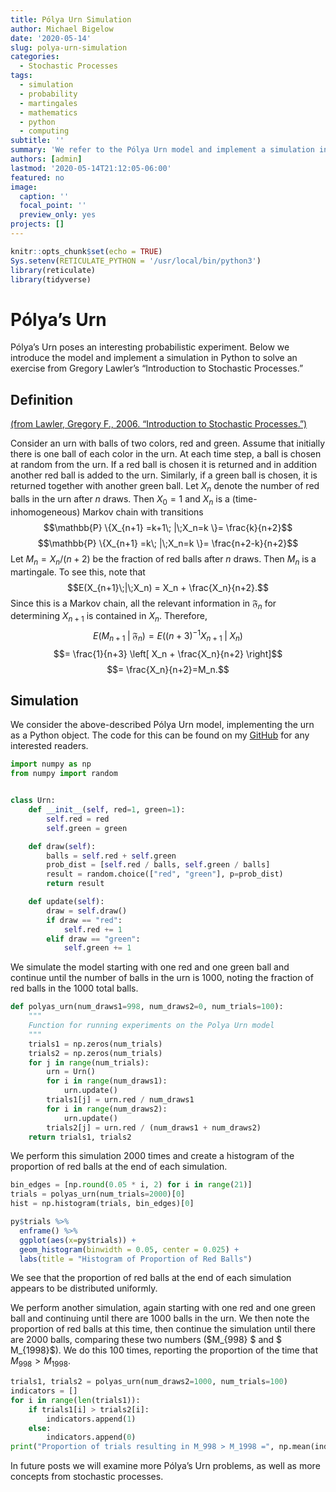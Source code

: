```yaml
---
title: Pólya Urn Simulation
author: Michael Bigelow
date: '2020-05-14'
slug: polya-urn-simulation
categories:
  - Stochastic Processes
tags:
  - simulation
  - probability
  - martingales
  - mathematics
  - python
  - computing
subtitle: ''
summary: 'We refer to the Pólya Urn model and implement a simulation in Python.'
authors: [admin]
lastmod: '2020-05-14T21:12:05-06:00'
featured: no
image:
  caption: ''
  focal_point: ''
  preview_only: yes
projects: []
---
```


```r
knitr::opts_chunk$set(echo = TRUE)
Sys.setenv(RETICULATE_PYTHON = '/usr/local/bin/python3')
library(reticulate)
library(tidyverse)
```
# Pólya's Urn
Pólya's Urn poses an interesting probabilistic experiment.  Below we introduce the model and implement a simulation in Python to solve an exercise from Gregory Lawler's "Introduction to Stochastic Processes."

## Definition
[(from Lawler, Gregory F., 2006. "Introduction to Stochastic Processes.")](https://www.amazon.com/Introduction-Stochastic-Processes-Chapman-Probability/dp/158488651X)

Consider an urn with balls of two colors, red and green.  Assume that initially there is one ball of each color in the urn.  At each time step, a ball is chosen at random from the urn.  If a red ball is chosen it is returned and in addition another red ball is added to the urn.  Similarly, if a green ball is chosen, it is returned together with another green ball.  Let $X_n$ denote the number of red balls in the urn after $n$ draws.  Then $X_0 =1$ and $X_n$ is a (time-inhomogeneous) Markov chain with transitions
$$\mathbb{P} \{X_{n+1} =k+1\; |\;X_n=k \}= \frac{k}{n+2}$$
$$\mathbb{P} \{X_{n+1} =k\; |\;X_n=k \}= \frac{n+2-k}{n+2}$$
Let $M_n=X_n/(n+2)$ be the fraction of red balls after $n$ draws.  Then $M_n$ is a martingale.  To see this, note that 
$$E(X_{n+1}\;|\;X_n) = X_n + \frac{X_n}{n+2}.$$
Since this is a Markov chain, all the relevant information in $\mathfrak{F}_n$ for determining $X_{n+1}$ is contained in $X_n$. Therefore, 
$$E(M_{n+1} \;|\; \mathfrak{F}_n) = E((n+3)^{-1}X_{n+1}\;|\;X_n)$$
$$= \frac{1}{n+3} \left[ X_n + \frac{X_n}{n+2} \right]$$
$$= \frac{X_n}{n+2}=M_n.$$

## Simulation
We consider the above-described Pólya Urn model, implementing the urn as a Python object.  The code for this can be found on my [GitHub](https://github.com/michaelbigelow/StochasticProcesses) for any interested readers.

```python
import numpy as np
from numpy import random


class Urn:
    def __init__(self, red=1, green=1):
        self.red = red
        self.green = green

    def draw(self):
        balls = self.red + self.green
        prob_dist = [self.red / balls, self.green / balls]
        result = random.choice(["red", "green"], p=prob_dist)
        return result

    def update(self):
        draw = self.draw()
        if draw == "red":
            self.red += 1
        elif draw == "green":
            self.green += 1
```

We simulate the model starting with one red and one green ball and continue until the number of balls in the urn is 1000, noting the fraction of red balls in the 1000 total balls.    

```python
def polyas_urn(num_draws1=998, num_draws2=0, num_trials=100):
    """
    Function for running experiments on the Polya Urn model
    """
    trials1 = np.zeros(num_trials)
    trials2 = np.zeros(num_trials)
    for j in range(num_trials):
        urn = Urn()
        for i in range(num_draws1):
            urn.update()
        trials1[j] = urn.red / num_draws1
        for i in range(num_draws2):
            urn.update()
        trials2[j] = urn.red / (num_draws1 + num_draws2)
    return trials1, trials2
```

We perform this simulation 2000 times and create a histogram of the proportion of red balls at the end of each simulation.

```python
bin_edges = [np.round(0.05 * i, 2) for i in range(21)]
trials = polyas_urn(num_trials=2000)[0]
hist = np.histogram(trials, bin_edges)[0]
```

```r
py$trials %>% 
  enframe() %>%
  ggplot(aes(x=py$trials)) +
  geom_histogram(binwidth = 0.05, center = 0.025) +
  labs(title = "Histogram of Proportion of Red Balls")
```

We see that the proportion of red balls at the end of each simulation appears to be distributed uniformly.

We perform another simulation, again starting with one red and one green ball and continuing until there are 1000 balls in the urn.  We then note the proportion of red balls at this time, then continue the simulation until there are 2000 balls, comparing these two numbers ($M_{998} $ and $ M_{1998}$).  We do this 100 times, reporting the proportion of the time that $M_{998} > M_{1998}$.

```python
trials1, trials2 = polyas_urn(num_draws2=1000, num_trials=100)
indicators = []
for i in range(len(trials1)):
    if trials1[i] > trials2[i]:
        indicators.append(1)
    else:
        indicators.append(0)
print("Proportion of trials resulting in M_998 > M_1998 =", np.mean(indicators))
```

In future posts we will examine more Pólya's Urn problems, as well as more concepts from stochastic processes.
